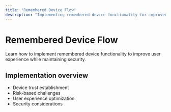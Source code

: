 ```yaml
---
title: "Remembered Device Flow"
description: "Implementing remembered device functionality for improved UX"
---
```


# Remembered Device Flow

Learn how to implement remembered device functionality to improve user experience while maintaining security.

## Implementation overview

- Device trust establishment
- Risk-based challenges
- User experience optimization
- Security considerations
